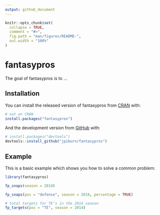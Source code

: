```yaml
---
output: github_document
---
```


<!-- README.md is generated from README.Rmd. Please edit that file -->

```r
knitr::opts_chunk$set(
  collapse = TRUE,
  comment = "#>",
  fig.path = "man/figures/README-",
  out.width = "100%"
)
```
# fantasypros

<!-- badges: start -->
<!-- badges: end -->

The goal of fantasypros is to ...

## Installation

You can install the released version of fantasypros from [CRAN](https://CRAN.R-project.org) with:

``` r
# not on CRAN
install.packages("fantasypros")
```

And the development version from [GitHub](https://github.com/) with:

``` r
# install.packages("devtools")
devtools::install_github("jpiburn/fantasypros")
```
## Example

This is a basic example which shows you how to solve a common problem:

```r
library(fantasypros)

fp_snaps(season = 2018)

fp_snaps(pos = "defense", season = 2018, percentage = TRUE)

# total targets for TE's in the 2014 season
fp_targets(pos = "TE", season = 2014)
```

